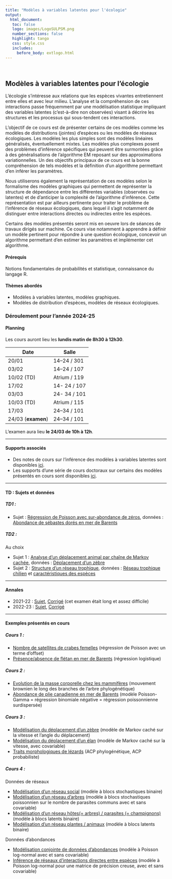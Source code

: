 ```yaml
---
title: "Modèles à variables latentes pour l'écologie"
output: 
  html_document:
   toc: false
   logo: images/LogoSULPSM.png
   number_sections: false
   highlight: tango
   css: style.css
   includes:
     before_body: extlogo.html
---
```


<br>

## Modèles à variables latentes pour l'écologie

L'écologie s'intéresse aux relations que les espèces vivantes entretiennent entre elles et avec leur milieu. L'analyse et la compréhension de ces interactions passe fréquemment par une modélisation statistique impliquant des variables latentes (c'est-à-dire non observées) visant à décrire les structures et les processus qui sous-tendent ces interactions.

L'objectif de ce cours est de présenter certains de ces modèles comme les modèles de distributions (jointes) d'espèces ou les modèles de réseaux écologiques. Les modèles les plus simples sont des modèles linéaires généralisés, éventuellement mixtes. Les modèles plus complexes posent des problèmes d'inférence spécifiques qui peuvent être surmontées grâce à des généralisations de l'algorithme EM reposant sur des approximations variationnelles. Un des objectifs principaux de ce cours est la bonne compréhension de tels modèles et la définition d'un algorithme permettant d'en inférer les paramètres.

Nous utiliserons également la représentation de ces modèles selon le formalisme des modèles graphiques qui permettent de représenter la structure de dépendance entre les différentes variables (observées ou latentes) et de d’anticiper la complexité de l’algorithme d’inférence. Cette représentation est par ailleurs pertinente pour traiter le problème de l’inférence de réseaux écologiques, dans lequel il s’agit notamment de distinguer entre interactions directes ou indirectes entre les espèces.

Certains des modèles présentés seront mis en oeuvre lors de séances de travaux dirigés sur machine. Ce cours vise notamment à apprendre à définir un modèle pertinent pour répondre à une question écologique, concevoir un algorithme permettant d'en estimer les paramètres et implémenter cet algorithme.

#### Prérequis 
Notions fondamentales de probabilités et statistique, connaissance du langage R.

#### Thèmes abordés

- Modèles à variables latentes, modèles graphiques.
- Modèles de distribution d'espèces, modèles de réseaux écologiques.

### Déroulement pour l'année 2024-25

#### Planning

Les cours auront lieu les **lundis matin de 8h30 à 12h30**.

Date               | Salle
------------------ | -------------
20/01              | 14--24 / 301   
03/02              | 14--24 / 107   
10/02 (TD)         | Atrium / 119 <!-- 14--24 / 107 -->
17/02              | 14- 24 / 107   
03/03              | 24- 34 / 101   
10/03 (TD)         | Atrium / 115 <!-- 24--34 / 101 -->
17/03              | 24--34 / 101   
24/03 (**examen**) | 24--34 / 101   

L'examen aura lieu **le 24/03 de 10h à 12h**.

<!-- * en salle 24-34/309 : les 16, 23, 30 janvier, 6 et 13 février, -->
<!-- * en salle 14-24/201 : les 27 février, 5, 12, 19 et 26 mars. -->

<!-- Le planning est également disponible [ ici](https://m2stat.sorbonne-universite.fr/enseignement/agenda/) et [là](https://isup.sorbonne-universite.fr/plannings-2023-2024). Les salles de TD seront précisées au fur et à mesure. -->

----

#### Supports associés

* Des notes de cours sur l'inférence des modèles à variables latentes sont disponibles [ici](https://scj-robin.github.io/lecture-notes.html).
* Les supports d'une série de cours doctoraux sur certains des modèles présentés en cours sont disponibles [ici](https://scj-robin.github.io/lecture-slides.html).

----

#### TD : Sujets et données 

##### TD1 : 

* Sujet : [Régression de Poisson avec sur-abondance de zéros](https://scj-robin.github.io/td/TD1.pdf), données : [Abondance de sébastes dorés en mer de Barents](https://scj-robin.github.io/td/GoldenRedfish.csv) 

##### TD2 : 

Au choix

* Sujet 1 : [Analyse d'un déplacement animal par chaîne de Markov cachée](https://scj-robin.github.io/td/TD2a.pdf), données : [Déplacement d'un zèbre](https://scj-robin.github.io/td/dryad_zebra.csv) 
* Sujet 2 : [Structure d'un réseau trophique](https://scj-robin.github.io/td/TD2b.pdf), données : [Réseau trophique chilien](https://scj-robin.github.io/td/chilean_TI.csv) et [caractéristiques des espèces](https://scj-robin.github.io/td/chilean_metadata.csv)

----

#### Annales

* 2021-22 :  [Sujet](https://scj-robin.github.io/examples/Examen2022-Sujet.pdf), [Corrigé](https://scj-robin.github.io/examples/Examen2022-Corrige.pdf) (cet examen était long et assez difficile)
* 2022-23 :  [Sujet](https://scj-robin.github.io/examples/Examen2023-Sujet.pdf), [Corrigé](https://scj-robin.github.io/examples/Examen2022-Corrige.pdf) 

----

#### Exemples présentés en cours

##### Cours 1 : 

*  [Nombre de satellites de crabes femelles](https://scj-robin.github.io/examples/HorseshoeGLMpoisson.html) (régression de Poisson avec un terme d'offset) 
*  [Présence/absence de flétan en mer de Barents](https://scj-robin.github.io/examples/BarentsGLMbernoulli.html) (régression logistique)
  
##### Cours 2 : 

*  [Evolution de la masse corporelle chez les mammifères](https://scj-robin.github.io/examples/CarnivoreBodymass.html) (mouvement brownien le long des branches de l'arbre phylogénétique) 
*  [Abondance de plie canadienne en mer de Barents](https://scj-robin.github.io/examples/BarentsGLMnegbin) (modèle Poisson-Gamma = régression binomiale négative = régression poissonnienne surdispersée)

##### Cours 3 : 

*  [Modélisation du déplacement d'un zèbre](https://scj-robin.github.io/examples/PEL19-zebra.html) (modèle de Markov caché sur la vitesse et l'angle du déplacement) 
*  [Modélisation du déplacement d'un élan](https://scj-robin.github.io/examples/BarentsGLMnegbin) (modèle de Markov caché sur la vitesse, avec covariable)
*  [Traits morphologiques de lézards](https://scj-robin.github.io/examples/Lizards-PhyloPCA) (ACP phylogénétique, ACP probabiliste)

##### Cours 4 : 

####### Données de réseaux

*  [Modélisation d'un réseau social](https://scj-robin.github.io/examples/KarateSBM.html) (modèle à blocs stochastiques binaire) 
*  [Modélisation d'un réseau d'arbres](https://scj-robin.github.io/examples/TreeInteractions-SBM.html) (modèle à blocs stochastiques poissonnien sur le nombre de parasites communs avec et sans covariable) 
*  [Modélisation d'un réseau hôtes(= arbres) / parasites (= champignons)](https://scj-robin.github.io/examples/FungiTreeInteractions-LBM.html) (modèle à blocs latents binaire)
*  [Modélisation d'un réseau plantes / animaux](https://scj-robin.github.io/examples/PlantAnimals-MultipartiteLBM.html) (modèle à blocs latents binaire)

####### Données d'abondances

*  [Modélisation conjointe de données d'abondances](https://scj-robin.github.io/examples/BarentsPLN) (modèle à Poisson log-normal avec et sans covariable)
*  [Inférence de réseaux d'interactions directes entre espèces](https://scj-robin.github.io/examples/BarentsPLNnetwork.html) (modèle à Poisson log-normal pour une matrice de précision creuse, avec et sans covariable)

